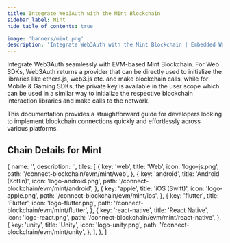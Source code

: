 ```yaml
---
title: Integrate Web3Auth with the Mint Blockchain
sidebar_label: Mint
hide_table_of_contents: true

image: 'banners/mint.png'
description: 'Integrate Web3Auth with the Mint Blockchain | Embedded Wallets'
---
```



<SEO
  title="Integrate Web3Auth with the Mint Blockchain"
  description="Integrate Web3Auth with the Mint Blockchain | Embedded Wallets"
  image="https://web3auth.io/docs/banners/mint.png"
  slug="/embedded-wallets/connect-blockchain/evm/mint"
/>

Integrate Web3Auth seamlessly with EVM-based Mint Blockchain. For Web SDKs, Web3Auth returns a provider that can be directly used to initialize the libraries like ethers.js, web3.js etc. and make blockchain calls, while for Mobile & Gaming SDKs, the private key is available in the user scope which can be used in a similar way to initialize the respective blockchain interaction libraries and make calls to the network.

This documentation provides a straightforward guide for developers looking to implement blockchain connections quickly and effortlessly across various platforms.

## Chain Details for Mint

<ChainDetailsMint />

  {
    name: '',
    description: '',
    tiles: [
      {
        key: 'web',
        title: 'Web',
        icon: 'logo-js.png',
        path: '/connect-blockchain/evm/mint/web',
      },
      {
        key: 'android',
        title: 'Android (Kotlin)',
        icon: 'logo-android.png',
        path: '/connect-blockchain/evm/mint/android',
      },
      {
        key: 'apple',
        title: 'iOS (Swift)',
        icon: 'logo-apple.png',
        path: '/connect-blockchain/evm/mint/ios',
      },
      {
        key: 'flutter',
        title: 'Flutter',
        icon: 'logo-flutter.png',
        path: '/connect-blockchain/evm/mint/flutter',
      },
      {
        key: 'react-native',
        title: 'React Native',
        icon: 'logo-react.png',
        path: '/connect-blockchain/evm/mint/react-native',
      },
      {
        key: 'unity',
        title: 'Unity',
        icon: 'logo-unity.png',
        path: '/connect-blockchain/evm/mint/unity',
      },
    ],
  },
]

<Tiles tileGroups={Mint} />
